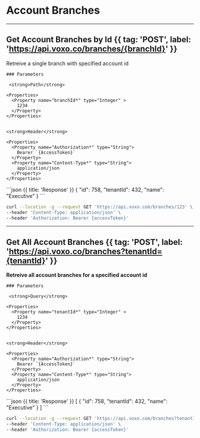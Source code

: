 # Account Branches 

---

## Get Account Branches by Id {{ tag: 'POST', label: 'https://api.voxo.co/branches/{branchId}' }}

<Row>
  <Col>
    Retreive a single branch with specified account id

    ### Parameters

     <strong>Path</strong>

    <Properties>
      <Property name="branchId*" type="Integer" >
        1234
      </Property>
    </Properties>


    <strong>Header</strong>

    <Properties>
      <Property name="Authorization*" type="String">
        Bearer `{AccessToken}`
      </Property>
      <Property name="Content-Type*" type="String">
        application/json
      </Property>
    </Properties>

  </Col>
  <Col sticky>
    ```json {{ title: 'Response' }}
    {
        "id": 758,
        "tenantId": 432,
        "name": "Executive"
    }
    ```

  </Col>
</Row>

```bash {{ title: 'cURL' }}
curl --location -g --request GET 'https://api.voxo.com/branches/123' \
--header 'Content-Type: application/json' \
--header 'Authorization: Bearer {accessToken}'
```

--- 

## Get All Account Branches {{ tag: 'POST', label: 'https://api.voxo.co/branches?tenantId={tenantId}' }}

<Row>
  <Col>
    <strong>Retreive all account branches for a specified account id</strong>

    ### Parameters

     <strong>Query</strong>

    <Properties>
      <Property name="tenantId*" type="Integer" >
        1234
      </Property>
    </Properties>


    <strong>Header</strong>

    <Properties>
      <Property name="Authorization*" type="String">
        Bearer `{AccessToken}`
      </Property>
      <Property name="Content-Type*" type="String">
        application/json
      </Property>
    </Properties>

  </Col>
  <Col sticky>
    ```json {{ title: 'Response' }}
    [
        {
            "id": 758,
            "tenantId": 432,
            "name": "Executive"
        }
    ]
    ```

  </Col>
</Row>

```bash {{ title: 'cURL' }}
curl --location -g --request GET 'https://api.voxo.com/branches?tenantId=432' \
--header 'Content-Type: application/json' \
--header 'Authorization: Bearer {accessToken}'
```